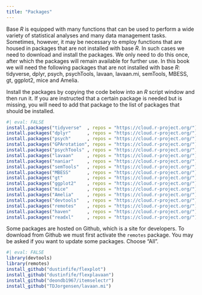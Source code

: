 ```yaml
---
title: "Packages"
---
```


Base *R* is equipped with many functions that can be used to perform a wide variety of statistical analyses and many data management tasks. Sometimes, however, it may be necessary to employ functions that are housed in packages that are not installed with base *R*. In such cases we need to download and install the packages. We only need to do this once, after which the packages will remain available for further use. In this book we will need the following packages that are not installed with base *R*: tidyverse, dplyr, psych, psychTools, lavaan, lavaan.mi, semTools, MBESS, gt, ggplot2, mice and Amelia.

Install the packages by copying the code below into an *R* script window and then run it. If you are instructed that a certain package is needed but is missing, you will need to add that package to the list of packages that should be installed.

```r
#| eval: FALSE
install.packages("tidyverse"  , repos = "https://cloud.r-project.org/")
install.packages("dplyr"      , repos = "https://cloud.r-project.org/")
install.packages("psych"      , repos = "https://cloud.r-project.org/")
install.packages("GPArotation", repos = "https://cloud.r-project.org/")
install.packages("psychTools" , repos = "https://cloud.r-project.org/")
install.packages("lavaan"     , repos = "https://cloud.r-project.org/")
install.packages("naniar"     , repos = "https://cloud.r-project.org/")
install.packages("semTools"   , repos = "https://cloud.r-project.org/")
install.packages("MBESS"      , repos = "https://cloud.r-project.org/")
install.packages("gt"         , repos = "https://cloud.r-project.org/")
install.packages("ggplot2"    , repos = "https://cloud.r-project.org/")
install.packages("mice"       , repos = "https://cloud.r-project.org/")
install.packages("Amelia"     , repos = "https://cloud.r-project.org/")
install.packages("devtools"   , repos = "https://cloud.r-project.org/")
install.packages("remotes"    , repos = "https://cloud.r-project.org/")
install.packages("haven"      , repos = "https://cloud.r-project.org/")
install.packages("readxl"     , repos = "https://cloud.r-project.org/")
```

Some packages are hosted on Github, which is a site for developers. To download from Github we must first activate the `remotes` package. You may be asked if you want to update some packages. Choose "All".

```r
#| eval: FALSE
library(devtools)
library(remotes)
install_github("dustinfife/flexplot")
install_github("dustinfife/flexplavaan")
install_github("deondb1967/itemselectr")
install_github("TDJorgensen/lavaan.mi")
```
